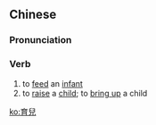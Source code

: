 {{also|育児|育儿}}
==Chinese==
{{zh-forms|s=育儿}}

===Pronunciation===
{{zh-pron
|m=yù'ér
|c=juk6 ji4
|cat=v
}}

===Verb===
{{zh-verb}}

# to [[feed]] an [[infant]]
# to [[raise]] a [[child]]; to [[bring up]] a child

[[ko:育兒]]